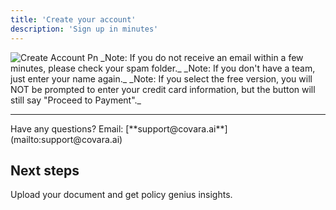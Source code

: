 ```yaml
---
title: 'Create your account'
description: 'Sign up in minutes'
---
```


<Steps>
  <Step title='Go to www.covara.ai and click "Sign Up". It will prompt you to enter your email address and click "Send Email Link".'>
    <img
      src="/images/create-account.png"
      alt="Create Account Pn"
      title="Create Account Pn"
      className="mx-auto"
      style={{ width: "55%" }}
    />
  </Step>
  <Step title='The email you receive will be titled "Confirm Your Signup".'>
    <Info>
      _Note: If you do not receive an email within a few minutes, please check your spam folder._
    </Info>
  </Step>
  <Step title='Click the "Confirm Email Address" button in the email to complete the account creation process.'>
    
  </Step>
  <Step title="Add Your Name, Your Team's Name, and select your Preferred Plan.">
    <Info>
      _Note: If you don't have a team, just enter your name again._
    </Info>
  </Step>
  <Step title='Click "Proceed to Payment" and enter your payment details.'>
    <Info>
      _Note: If you select the free version, you will NOT be prompted to enter your credit card information, but the button will still say "Proceed to Payment"._
    </Info>
  </Step>
  <Step title="Click 'Subscribe'. You will be directed back to Covara's home page.">
    
  </Step>
  <Step title="Click your Team Name to enter the Covara Dashboard.">
    
  </Step>
</Steps>

---

<Info>
  Have any questions? Email: [**support@covara.ai**](mailto:support@covara.ai)
</Info>

## Next steps

<CardGroup cols={2}>
  <Card title="Create Your First Policy Report" icon="file-doc" href="/create-first-report">
    Upload your document and get policy genius insights.
  </Card>
</CardGroup>